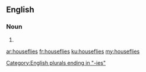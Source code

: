 ==English==

===Noun===
{{head|en}}

# {{plural of|housefly}}

[[Category:English plurals ending in "-ies"]]

[[ar:houseflies]]
[[fr:houseflies]]
[[ku:houseflies]]
[[my:houseflies]]